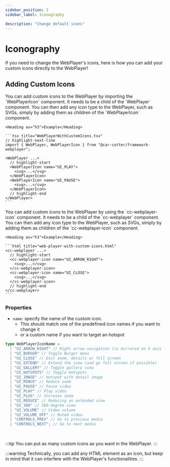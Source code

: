 ```yaml
---
sidebar_position: 2
sidebar_label: Iconography

description: "Change default icons"
---
```



# Iconography

If you need to change the WebPlayer's icons, here is how you can add your custom icons directly to the WebPlayer!

## Adding Custom Icons

<Tabs>
  <TabItem value="frameworks" label="Frameworks" default>
    You can add custom icons to the WebPlayer by importing the `WebPlayerIcon` component.
    It needs to be a child of the `WebPlayer` component.
    You can then add any icon type to the WebPlayer, such as SVGs, simply by adding them as children of the `WebPlayerIcon` component.

    <Heading as="h3">Example</Heading>

    ```tsx title="WebPlayerWithCustomIcons.tsx"
    // highlight-next-line
    import { WebPlayer, WebPlayerIcon } from "@car-cutter/framework-webplayer";

    <WebPlayer ...>
      // highlight-start
      <WebPlayerIcon name="UI_PLAY">
        <svg>...</svg>
      </WebPlayerIcon>
      <WebPlayerIcon name="UI_PAUSE">
        <svg>...</svg>
      </WebPlayerIcon>
      // highlight-end
    </WebPlayer>
    ```

  </TabItem>

  <TabItem value="native" label="Native">
    You can add custom icons to the WebPlayer by using the `cc-webplayer-icon` component.
    It needs to be a child of the `cc-webplayer` component.
    You can then add any icon type to the WebPlayer, such as SVGs, simply by adding them as children of the `cc-webplayer-icon` component.

    <Heading as="h3">Example</Heading>

    ```html title="web-player-with-custom-icons.html"
    <cc-webplayer ...>
      // highlight-start
      <cc-webplayer-icon name="UI_ARROW_RIGHT">
        <svg>...</svg>
      </cc-webplayer-icon>
      <cc-webplayer-icon name="UI_CLOSE">
        <svg>...</svg>
      </cc-webplayer-icon>
      // highlight-end
    </cc-webplayer>
    ```

  </TabItem>
</Tabs>

### Properties

- `name`: specify the name of the custom icon.
  - This should match one of the predefined icon names if you want to change it
  - or a custom name if you want to target an hotspot

```ts
type WebPlayerIconName =
  | "UI_ARROW_RIGHT" // Right arrow navigation (is mirrored on X axis for left arrow)
  | "UI_BURGER" // Toggle Burger menu
  | "UI_CLOSE" // Exit zoom, details or full screen
  | "UI_EXTEND" // Extend the view (and go full screen if possible)
  | "UI_GALLERY" // Toggle gallery view
  | "UI_HOTSPOTS" // Toggle Hotspots
  | "UI_IMAGE" // Hotspot with detail image
  | "UI_MINUS" // Reduce zoom
  | "UI_PAUSE" // Pause video
  | "UI_PLAY" // Play video
  | "UI_PLUS" // Increase zoom
  | "UI_REDUCE" // Reducing an extended view
  | "UI_360" // 360-degree view
  | "UI_VOLUME" // Video volume
  | "UI_VOLUME_OFF" // Muted video
  | "CONTROLS_PREV" // Go to previous media
  | "CONTROLS_NEXT"; // Go to next media
```

<br />

:::tip
You can put as many custom icons as you want in the WebPlayer.
:::

:::warning
Technically, you can add any HTML element as an icon, but keep in mind that it can interfere with the WebPlayer's functionalities.
:::
